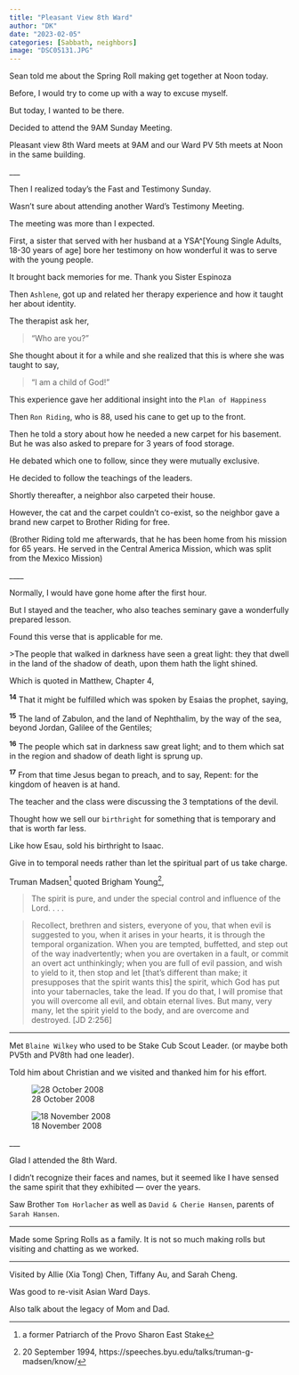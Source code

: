 ```yaml
---
title: "Pleasant View 8th Ward"
author: "DK"
date: "2023-02-05"
categories: [Sabbath, neighbors]
image: "DSC05131.JPG"
---
```


Sean told me about the Spring Roll making get together at Noon today.

Before, I would try to come up with a way to excuse myself.

But today, I wanted to be there.

Decided to attend the 9AM Sunday Meeting.

Pleasant view 8th Ward meets at 9AM and our Ward PV 5th meets at Noon in the same building.

\_\_\_

Then I realized today's the Fast and Testimony Sunday.

Wasn't sure about attending another Ward's Testimony Meeting.

The meeting was more than I expected.

First, a sister that served with her husband at a YSA\^\[Young Single Adults, 18-30 years of age\] bore her testimony on how wonderful it was to serve with the young people.

It brought back memories for me. Thank you Sister Espinoza

Then `Ashlene`, got up and related her therapy experience and how it taught her about identity.

The therapist ask her,

> "Who are you?"

She thought about it for a while and she realized that this is where she was taught to say,

> "I am a child of God!"

This experience gave her additional insight into the `Plan of Happiness`

Then `Ron Riding`, who is 88, used his cane to get up to the front.

Then he told a story about how he needed a new carpet for his basement. But he was also asked to prepare for 3 years of food storage.

He debated which one to follow, since they were mutually exclusive.

He decided to follow the teachings of the leaders.

Shortly thereafter, a neighbor also carpeted their house.

However, the cat and the carpet couldn't co-exist, so the neighbor gave a brand new carpet to Brother Riding for free.

(Brother Riding told me afterwards, that he has been home from his mission for 65 years. He served in the Central America Mission, which was split from the Mexico Mission)

\_\_\_\_

Normally, I would have gone home after the first hour.

But I stayed and the teacher, who also teaches seminary gave a wonderfully prepared lesson.

Found this verse that is applicable for me.

\>The people that walked in darkness have seen a great light: they that dwell in the land of the shadow of death, upon them hath the light shined.

Which is quoted in Matthew, Chapter 4,

^**14**^ That it might be fulfilled which was spoken by Esaias the prophet, saying,

^**15**^ The land of Zabulon, and the land of Nephthalim, by the way of the sea, beyond Jordan, Galilee of the Gentiles;

^**16**^ The people which sat in darkness saw great light; and to them which sat in the region and shadow of death light is sprung up.

^**17**^ From that time Jesus began to preach, and to say, Repent: for the kingdom of heaven is at hand.

The teacher and the class were discussing the 3 temptations of the devil.

Thought how we sell our `birthright` for something that is temporary and that is worth far less.

Like how Esau, sold his birthright to Isaac.

Give in to temporal needs rather than let the spiritual part of us take charge.

Truman Madsen[^1] quoted Brigham Young[^2],

[^1]: a former Patriarch of the Provo Sharon East Stake

[^2]: 20 September 1994, https://speeches.byu.edu/talks/truman-g-madsen/know/

> The spirit is pure, and under the special control and influence of the Lord. . . .

> Recollect, brethren and sisters, everyone of you, that when evil is suggested to you, when it arises in your hearts, it is through the temporal organization. When you are tempted, buffetted, and step out of the way inadvertently; when you are overtaken in a fault, or commit an overt act unthinkingly; when you are full of evil passion, and wish to yield to it, then stop and let \[that's different than make; it presupposes that the spirit wants this\] the spirit, which God has put into your tabernacles, take the lead. If you do that, I will promise that you will overcome all evil, and obtain eternal lives. But many, very many, let the spirit yield to the body, and are overcome and destroyed. \[JD 2:256\]

------------------------------------------------------------------------

Met `Blaine Wilkey` who used to be Stake Cub Scout Leader. (or maybe both PV5th and PV8th had one leader).

Told him about Christian and we visited and thanked him for his effort.

![28 October 2008](images/DSC05132.JPG)

![18 November 2008](images/DSC05241.JPG)

\_\_\_

Glad I attended the 8th Ward.

I didn't recognize their faces and names, but it seemed like I have sensed the same spirit that they exhibited --- over the years.

Saw Brother `Tom Horlacher` as well as `David & Cherie Hansen`, parents of `Sarah Hansen`.

------------------------------------------------------------------------

Made some Spring Rolls as a family. It is not so much making rolls but visiting and chatting as we worked.

------------------------------------------------------------------------

Visited by Allie (Xia Tong) Chen, Tiffany Au, and Sarah Cheng.

Was good to re-visit Asian Ward Days.

Also talk about the legacy of Mom and Dad.

